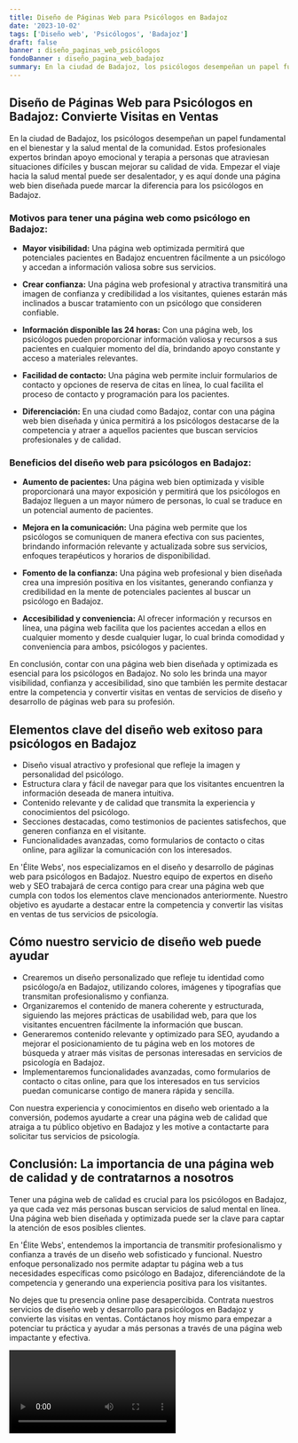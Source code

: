 ```yaml
---
title: Diseño de Páginas Web para Psicólogos en Badajoz
date: '2023-10-02'
tags: ['Diseño web', 'Psicólogos', 'Badajoz']
draft: false
banner : diseño_paginas_web_psicólogos
fondoBanner : diseño_pagina_web_badajoz
summary: En la ciudad de Badajoz, los psicólogos desempeñan un papel fundamental en el bienestar y la salud mental de la comunidad. Estos profesionales expertos brindan apoyo emocional y terapia a personas que atraviesan situaciones difíciles y buscan mejorar su calidad de vida. Empezar el viaje hacia la salud mental puede ser desalentador, y es aquí donde una página web bien diseñada puede marcar la diferencia para los psicólogos en Badajoz.
---
```


## Diseño de Páginas Web para Psicólogos en Badajoz: Convierte Visitas en Ventas

En la ciudad de Badajoz, los psicólogos desempeñan un papel fundamental en el bienestar y la salud mental de la comunidad. Estos profesionales expertos brindan apoyo emocional y terapia a personas que atraviesan situaciones difíciles y buscan mejorar su calidad de vida. Empezar el viaje hacia la salud mental puede ser desalentador, y es aquí donde una página web bien diseñada puede marcar la diferencia para los psicólogos en Badajoz.

### Motivos para tener una página web como psicólogo en Badajoz:

- **Mayor visibilidad:** Una página web optimizada permitirá que potenciales pacientes en Badajoz encuentren fácilmente a un psicólogo y accedan a información valiosa sobre sus servicios.

- **Crear confianza:** Una página web profesional y atractiva transmitirá una imagen de confianza y credibilidad a los visitantes, quienes estarán más inclinados a buscar tratamiento con un psicólogo que consideren confiable.

- **Información disponible las 24 horas:** Con una página web, los psicólogos pueden proporcionar información valiosa y recursos a sus pacientes en cualquier momento del día, brindando apoyo constante y acceso a materiales relevantes.

- **Facilidad de contacto:** Una página web permite incluir formularios de contacto y opciones de reserva de citas en línea, lo cual facilita el proceso de contacto y programación para los pacientes.

- **Diferenciación:** En una ciudad como Badajoz, contar con una página web bien diseñada y única permitirá a los psicólogos destacarse de la competencia y atraer a aquellos pacientes que buscan servicios profesionales y de calidad.

### Beneficios del diseño web para psicólogos en Badajoz:

- **Aumento de pacientes:** Una página web bien optimizada y visible proporcionará una mayor exposición y permitirá que los psicólogos en Badajoz lleguen a un mayor número de personas, lo cual se traduce en un potencial aumento de pacientes.

- **Mejora en la comunicación:** Una página web permite que los psicólogos se comuniquen de manera efectiva con sus pacientes, brindando información relevante y actualizada sobre sus servicios, enfoques terapéuticos y horarios de disponibilidad.

- **Fomento de la confianza:** Una página web profesional y bien diseñada crea una impresión positiva en los visitantes, generando confianza y credibilidad en la mente de potenciales pacientes al buscar un psicólogo en Badajoz.

- **Accesibilidad y conveniencia:** Al ofrecer información y recursos en línea, una página web facilita que los pacientes accedan a ellos en cualquier momento y desde cualquier lugar, lo cual brinda comodidad y conveniencia para ambos, psicólogos y pacientes.

En conclusión, contar con una página web bien diseñada y optimizada es esencial para los psicólogos en Badajoz. No solo les brinda una mayor visibilidad, confianza y accesibilidad, sino que también les permite destacar entre la competencia y convertir visitas en ventas de servicios de diseño y desarrollo de páginas web para su profesión.

<GifSeo />

<Cta />

## Elementos clave del diseño web exitoso para psicólogos en Badajoz

- Diseño visual atractivo y profesional que refleje la imagen y personalidad del psicólogo.
- Estructura clara y fácil de navegar para que los visitantes encuentren la información deseada de manera intuitiva.
- Contenido relevante y de calidad que transmita la experiencia y conocimientos del psicólogo.
- Secciones destacadas, como testimonios de pacientes satisfechos, que generen confianza en el visitante.
- Funcionalidades avanzadas, como formularios de contacto o citas online, para agilizar la comunicación con los interesados.

En 'Élite Webs', nos especializamos en el diseño y desarrollo de páginas web para psicólogos en Badajoz. Nuestro equipo de expertos en diseño web y SEO trabajará de cerca contigo para crear una página web que cumpla con todos los elementos clave mencionados anteriormente. Nuestro objetivo es ayudarte a destacar entre la competencia y convertir las visitas en ventas de tus servicios de psicología.

## Cómo nuestro servicio de diseño web puede ayudar

- Crearemos un diseño personalizado que refleje tu identidad como psicólogo/a en Badajoz, utilizando colores, imágenes y tipografías que transmitan profesionalismo y confianza.
- Organizaremos el contenido de manera coherente y estructurada, siguiendo las mejores prácticas de usabilidad web, para que los visitantes encuentren fácilmente la información que buscan.
- Generaremos contenido relevante y optimizado para SEO, ayudando a mejorar el posicionamiento de tu página web en los motores de búsqueda y atraer más visitas de personas interesadas en servicios de psicología en Badajoz.
- Implementaremos funcionalidades avanzadas, como formularios de contacto o citas online, para que los interesados en tus servicios puedan comunicarse contigo de manera rápida y sencilla.

Con nuestra experiencia y conocimientos en diseño web orientado a la conversión, podemos ayudarte a crear una página web de calidad que atraiga a tu público objetivo en Badajoz y les motive a contactarte para solicitar tus servicios de psicología.

## Conclusión: La importancia de una página web de calidad y de contratarnos a nosotros

Tener una página web de calidad es crucial para los psicólogos en Badajoz, ya que cada vez más personas buscan servicios de salud mental en línea. Una página web bien diseñada y optimizada puede ser la clave para captar la atención de esos posibles clientes.

En 'Élite Webs', entendemos la importancia de transmitir profesionalismo y confianza a través de un diseño web sofisticado y funcional. Nuestro enfoque personalizado nos permite adaptar tu página web a tus necesidades específicas como psicólogo en Badajoz, diferenciándote de la competencia y generando una experiencia positiva para los visitantes.

No dejes que tu presencia online pase desapercibida. Contrata nuestros servicios de diseño web y desarrollo para psicólogos en Badajoz y convierte las visitas en ventas. Contáctanos hoy mismo para empezar a potenciar tu práctica y ayudar a más personas a través de una página web impactante y efectiva.

<Video />

<CtaBot job='Psicólogos' city='Badajoz'/>

<Gmaps query='Badajoz+españa+maps' />